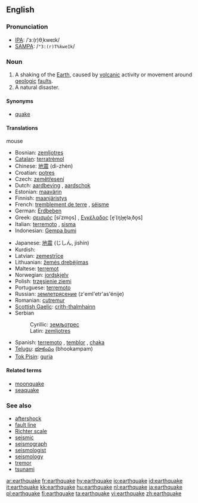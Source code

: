 ==English==
{{wikipedia}}

===Pronunciation===
*[[IPA]]: /ˈɜː(r)θˌkweɪk/
*[[SAMPA]]: /<tt>"3:(r)T%kweIk</tt>/

===Noun===
{{en-noun}}

# A shaking of the [[Earth]], caused by [[volcanic]] activity or movement around [[geologic]] [[fault]]s.
# A natural disaster.

====Synonyms====
*[[quake]]

====Translations====
{{top}}mouse
*Bosnian: [[zemljotres#Bosnian|zemljotres]] {{m}}
*[[Catalan]]: [[terratrèmol]] {{m}}
*Chinese: [[地震]] (dì-zhèn)
*Croatian: [[potres]] {{m}}
*Czech: [[zemětřesení]] {{n}}
*Dutch: [[aardbeving]] {{f}}, [[aardschok]] {{m}}
*Estonian: [[maavärin]]
*Finnish: [[maanjäristys]]
*French: [[tremblement de terre]] {{m}}, [[séisme]] {{m}}
*German: [[Erdbeben]] {{n}}
*Greek: [[σεισμός]] [siˈzmo̞s] {{m}}, [[Εγκέλαδος]] [e̞ˈ(ŋ)ɟe̞laˌðo̞s] {{m}}
*Italian: [[terremoto]] {{m}}, [[sisma]] {{m}}
*Indonesian: [[Gempa bumi]]
{{mid}}
*Japanese: [[地震]] (じしん, jishin)
*Kurdish: {{KUchar|[[بوومه‌له‌رزه‌]]}}
*Latvian: [[zemestrīce]] {{f}}
*Lithuanian: [[žemės drebėjimas]] {{m}}
*Maltese: [[terremot]] {{m}}
*Norwegian: [[jordskjelv]] {{n}}
*Polish: [[trzęsienie ziemi]] {{n}}
*Portuguese: [[terremoto]] {{m}}
*Russian: [[землетрясение]] (z'eml'etr'as'énije) {{n}}
*Romanian: [[cutremur]] {{n}}
*[[Scottish Gaelic]]: [[crith-thalmhainn]] {{f}}
*Serbian
*:Cyrillic: [[земљотрес#Serbian|земљотрес]] {{m}}
*:Latin: [[zemljotres#Serbian|zemljotres]] {{m}}
*Spanish: [[terremoto]] {{m}}, [[temblor]] {{m}}, [[chaka]] {{f}}
*[[Telugu]]: [[భూకంపం]] (bhookampam)
*[[Tok Pisin]]: [[guria]]
{{bottom}}

====Related terms====
*[[moonquake]]
*[[seaquake]]

===See also===
*[[aftershock]]<!-- or is it hyphenated or two words? -->
*[[fault line]]
*[[Richter scale]]
*[[seismic]]
*[[seismograph]]
*[[seismologist]]
*[[seismology]]
*[[tremor]]
*[[tsunami]]

[[ar:earthquake]]
[[fr:earthquake]]
[[hy:earthquake]]
[[io:earthquake]]
[[id:earthquake]]
[[it:earthquake]]
[[kk:earthquake]]
[[hu:earthquake]]
[[nl:earthquake]]
[[ja:earthquake]]
[[pl:earthquake]]
[[fi:earthquake]]
[[ta:earthquake]]
[[vi:earthquake]]
[[zh:earthquake]]